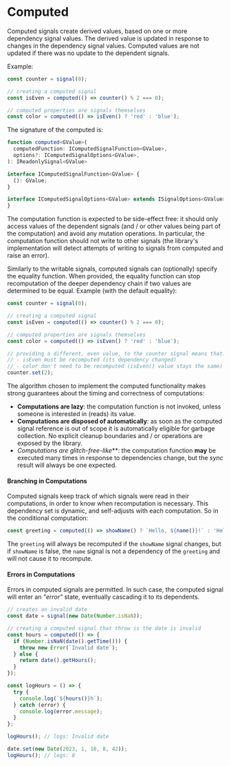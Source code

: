 # Computed

Computed signals create derived values, based on one or more dependency signal values.
The derived value is updated in response to changes in the dependency signal values.
Computed values are not updated if there was no update to the dependent signals.

Example:

```ts
const counter = signal(0);

// creating a computed signal
const isEven = computed(() => counter() % 2 === 0);

// computed properties are signals themselves
const color = computed(() => isEven() ? 'red' : 'blue');
```

The signature of the computed is:

```ts
function computed<GValue>(
  computedFunction: IComputedSignalFunction<GValue>,
  options?: IComputedSignalOptions<GValue>,
): IReadonlySignal<GValue>
```

```ts
interface IComputedSignalFunction<GValue> {
  (): GValue;
}

interface IComputedSignalOptions<GValue> extends ISignalOptions<GValue> {
}
```

The computation function is expected to be side-effect free: it should only access values of the dependent signals
(and / or other values being part of the computation) and avoid any mutation operations.
In particular, the computation function should not write to other signals (the library's implementation will detect attempts of writing to signals from computed and raise an error).

Similarly to the writable signals, computed signals can (optionally) specify the equality function.
When provided, the equality function can stop recomputation of the deeper dependency chain if two values are determined to be equal. Example (with the default equality):

```ts
const counter = signal(0);

// creating a computed signal
const isEven = computed(() => counter() % 2 === 0);

// computed properties are signals themselves
const color = computed(() => isEven() ? 'red' : 'blue');

// providing a different, even value, to the counter signal means that:
// - isEven must be recomputed (its dependency changed)
// - color don't need to be recomputed (isEven() value stays the same)
counter.set(2);
```


The algorithm chosen to implement the computed functionality makes strong guarantees about the timing and correctness of computations:

- **Computations are lazy**: the computation function is not invoked, unless someone is interested in (reads) its value.
- **Computations are disposed of automatically**: as soon as the computed signal reference is out of scope
it is automatically eligible for garbage collection.
No explicit cleanup boundaries and / or operations are exposed by the library.
- **Computations are glitch-free*-like***: the computation function **may** be executed many times in response to dependencies change,
but the *sync* result will always be one expected.

#### Branching in Computations

Computed signals keep track of which signals were read in their computations, in order to know when recomputation is necessary.
This dependency set is dynamic, and self-adjusts with each computation.
So in the conditional computation:

```ts
const greeting = computed(() => showName() ? `Hello, ${name()}!` : 'Hello!');
```

The `greeting` will always be recomputed if the `showName` signal changes, but if `showName` is false,
the `name` signal is not a dependency of the `greeting` and will not cause it to recompute.

#### Errors in Computations

Errors in computed signals are permitted. In such case, the computed signal will enter an *"error"* state, eventually cascading it to its dependents.

```ts
// creates an invalid date
const date = signal(new Date(Number.isNaN));

// creating a computed signal that throw is the date is invalid
const hours = computed(() => {
  if (Number.isNaN(date().getTime())) {
    throw new Error(`Invalid date`);
  } else {
    return date().getHours();
  }
});

const logHours = () => {
  try {
    console.log(`${hours()}h`);
  } catch (error) {
    console.log(error.message);
  }
};

logHours(); // logs: Invalid date

date.set(new Date(2023, 1, 10, 8, 42));
logHours(); // logs: 8
```

